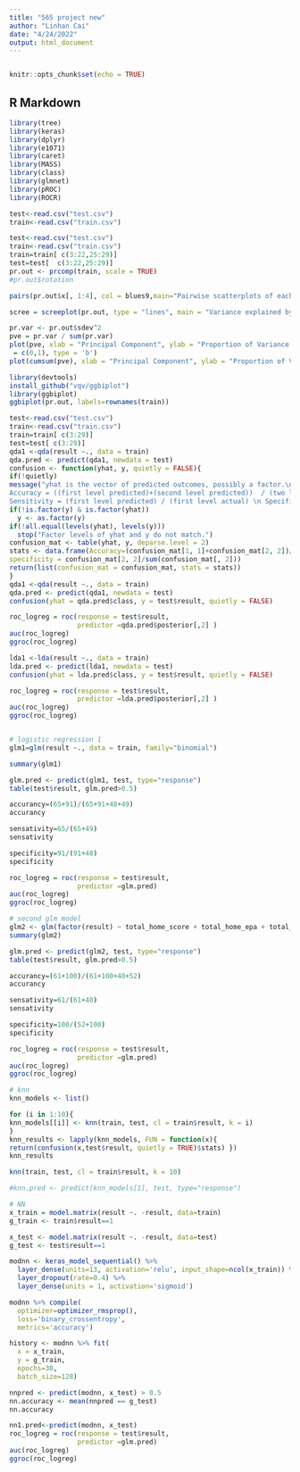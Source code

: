```yaml
---
title: "565 project new"
author: "Linhan Cai"
date: "4/24/2022"
output: html_document
---
```

```r

```

```r
knitr::opts_chunk$set(echo = TRUE)
```

## R Markdown

```r
library(tree)
library(keras)
library(dplyr)
library(e1071)
library(caret)
library(MASS)
library(class)
library(glmnet)
library(pROC)
library(ROCR)
```

```r
test<-read.csv("test.csv")
train<-read.csv("train.csv")
```

```r

test<-read.csv("test.csv")
train<-read.csv("train.csv")
train=train[ c(3:22,25:29)]
test=test[  c(3:22,25:29)]
pr.out <- prcomp(train, scale = TRUE)
#pr.out$rotation
```
```r
pairs(pr.out$x[, 1:4], col = blues9,main="Pairwise scatterplots of each pair of pcs in PCA")

scree = screeplot(pr.out, type = "lines", main = "Variance explained by PC")
```

```r
pr.var <- pr.out$sdev^2
pve = pr.var / sum(pr.var)
plot(pve, xlab = "Principal Component", ylab = "Proportion of Variance Explained", ylim
 = c(0,1), type = 'b')
plot(cumsum(pve), xlab = "Principal Component", ylab = "Proportion of Variance Explained", ylim = c(0,1), type = 'b', main="Cumulative plot of proportion of variance explained")
```
```r
library(devtools)
install_github("vqv/ggbiplot")
library(ggbiplot)
ggbiplot(pr.out, labels=rownames(train))
```


```r
test<-read.csv("test.csv")
train<-read.csv("train.csv")
train=train[ c(3:29)]
test=test[ c(3:29)]
qda1 <-qda(result ~., data = train) 
qda.pred <- predict(qda1, newdata = test)
confusion <- function(yhat, y, quietly = FALSE){
if(!quietly)
message("yhat is the vector of predicted outcomes, possibly a factor.\n
Accuracy = ((first level predicted)+(second level predicted))  / (two level actual) \n
Sensitivity = (first level predicted) / (first level actual) \n Specificity = (second level predicted) / (second level actual)")
if(!is.factor(y) & is.factor(yhat)) 
  y <- as.factor(y)
if(!all.equal(levels(yhat), levels(y))) 
  stop("Factor levels of yhat and y do not match.")
confusion_mat <- table(yhat, y, deparse.level = 2)
stats <- data.frame(Accuracy=(confusion_mat[1, 1]+confusion_mat[2, 2])/(sum(confusion_mat[, 2])+sum(confusion_mat[, 1])), sensitivity = confusion_mat[1, 1]/sum(confusion_mat[, 1]),
specificity = confusion_mat[2, 2]/sum(confusion_mat[, 2]))
return(list(confusion_mat = confusion_mat, stats = stats)) 
}
qda1 <-qda(result ~., data = train) 
qda.pred <- predict(qda1, newdata = test)
confusion(yhat = qda.pred$class, y = test$result, quietly = FALSE)

roc_logreg = roc(response = test$result,
                 predictor =qda.pred$posterior[,2] ) 
auc(roc_logreg)
ggroc(roc_logreg)
```
```r
lda1 <-lda(result ~., data = train) 
lda.pred <- predict(lda1, newdata = test)
confusion(yhat = lda.pred$class, y = test$result, quietly = FALSE)

roc_logreg = roc(response = test$result,
                 predictor =lda.pred$posterior[,2] ) 
auc(roc_logreg)
ggroc(roc_logreg)



```

```r
# logistic regression 1   
glm1=glm(result ~., data = train, family="binomial")
```
```r
summary(glm1)
```
```r
glm.pred <- predict(glm1, test, type="response")
table(test$result, glm.pred>0.5)
```
```r
accurancy=(65+91)/(65+91+48+49)
accurancy
```
```r
sensativity=65/(65+49)
sensativity
```
```r
specificity=91/(91+48)
specificity
```

```r

roc_logreg = roc(response = test$result,
                 predictor =glm.pred) 
auc(roc_logreg)
ggroc(roc_logreg)
```

```r
# second glm model
glm2 <- glm(factor(result) ~ total_home_score + total_home_epa + total_away_epa + spread_line + home_result + away_result + home_win_percent + away_win_percent, data = train, family = binomial)
summary(glm2)
```

```r
glm.pred <- predict(glm2, test, type="response")
table(test$result, glm.pred>0.5)
```

```r
accurancy=(61+100)/(61+100+40+52)
accurancy
```
```r
sensativity=61/(61+40)
sensativity
```
```r
specificity=100/(52+100)
specificity
```

```r
roc_logreg = roc(response = test$result,
                 predictor =glm.pred) 
auc(roc_logreg)
ggroc(roc_logreg)
```


```r
# knn
knn_models <- list()

for (i in 1:10){
knn_models[[i]] <- knn(train, test, cl = train$result, k = i)
}
knn_results <- lapply(knn_models, FUN = function(x){
return(confusion(x,test$result, quietly = TRUE)$stats) })
knn_results
```

```r
knn(train, test, cl = train$result, k = 10)
```

```r
#knn.pred <- predict(knn_models[1], test, type="response")
```




```r
# NN
x_train = model.matrix(result ~. -result, data=train)
g_train <- train$result==1

x_test <- model.matrix(result ~. -result, data=test)
g_test <- test$result==1
```

```r
modnn <- keras_model_sequential() %>% 
  layer_dense(units=13, activation='relu', input_shape=ncol(x_train)) %>%
  layer_dropout(rate=0.4) %>%
  layer_dense(units = 1, activation='sigmoid')

modnn %>% compile(
  optimizer=optimizer_rmsprop(), 
  loss='binary_crossentropy', 
  metrics='accuracy')

history <- modnn %>% fit(
  x = x_train, 
  y = g_train, 
  epochs=30, 
  batch_size=128)
```


```r
nnpred <- predict(modnn, x_test) > 0.5
nn.accuracy <- mean(nnpred == g_test)
nn.accuracy
```

```r
nn1.pred<-predict(modnn, x_test)
roc_logreg = roc(response = test$result,
                 predictor =glm.pred) 
auc(roc_logreg)
ggroc(roc_logreg)
```


